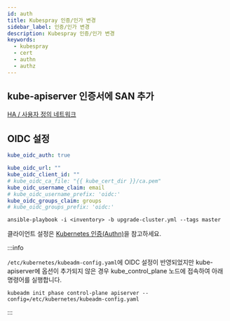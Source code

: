```yaml
---
id: auth
title: Kubespray 인증/인가 변경
sidebar_label: 인증/인가 변경
description: Kubespray 인증/인가 변경
keywords:
  - kubespray
  - cert
  - authn
  - authz
---
```


## kube-apiserver 인증서에 SAN 추가

[HA / 사용자 정의 네트워크](/docs/mlops/kubernetes/cluster/kubespray/ha.mdx#사용자-정의-네트워크)

## OIDC 설정

```yaml title="group_vars/k8s_cluster/k8s-cluster.yml"
kube_oidc_auth: true

kube_oidc_url: ""
kube_oidc_client_id: ""
# kube_oidc_ca_file: "{{ kube_cert_dir }}/ca.pem"
kube_oidc_username_claim: email
# kube_oidc_username_prefix: 'oidc:'
kube_oidc_groups_claim: groups
# kube_oidc_groups_prefix: 'oidc:'
```

```shell
ansible-playbook -i <inventory> -b upgrade-cluster.yml --tags master
```

클라이언트 설정은 [Kubernetes 인증(Authn)](/docs/mlops/mlops/auth/authn.mdx)을 참고하세요.

:::info

`/etc/kubernetes/kubeadm-config.yaml`에 OIDC 설정이 반영되었지만 kube-apiserver에 옵션이 추가되지 않은 경우 kube_control_plane 노드에 접속하여 아래 명령어를 실행합니다.

```shell
kubeadm init phase control-plane apiserver --config=/etc/kubernetes/kubeadm-config.yaml
```

:::
